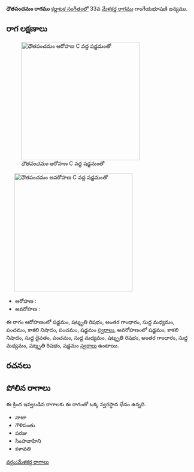 {{Infobox ragam
	| name          	= ధౌతపంచమం
	| synonym	    	= 
	| mela          	= 
	| chakra        	= 
	| janaka        	= 
	| type          	= షడవ-సంపూర్ణ
	| arohanam      	= {{svaraC|S|R3|G3|M1|P|N3|P|S'}} 
	| avarohanam    	= {{svaraC|S'|N3|D1|P|M1|R3|G3|M1|R3|S}}
	| jeeva         	=
	| chhaya        	=
	| nyasa         	=
	| vishesha      	= 
	| equivalent  		= 
}}
{{కర్ణాటక సంగీత రాగాలు}}
'''ధౌతపంచమం రాగము''' [[కర్ణాటక సంగీతం]]లో 33వ [[మేళకర్త రాగము]] గాంగేయభూషణి జన్యము. 


==రాగ లక్షణాలు==
[[Image:dhautapancamam_ar_kb2wiki.png|thumb|right|316px|''ధౌతపంచమం'' ఆరోహణ C వద్ద షడ్జమంతో]]
	[[Image:dhautapancamam_av_kb2wiki.png|thumb|right|316px|''ధౌతపంచమం'' అవరోహణ C వద్ద షడ్జమంతో]]

* ఆరోహణ : {{svaraC|S|R3|G3|M1|P|N3|P|S'}} 
* అవరోహణ : {{svaraC|S'|N3|D1|P|M1|R3|G3|M1|R3|S}}

ఈ రాగం ఆరోహణంలో షడ్జమం, షట్శృతి రిషభం, అంతర గాంధారం, సుద్ద మధ్యమం, పంచమం, కాకలి  నిషాదం, పంచమం, షడ్జమం [[స్వరాలు]], అవరోహణంలో షడ్జమం, కాకలి  నిషాదం, సుద్ద దైవతం, పంచమం, సుద్ద మధ్యమం, షట్శృతి రిషభం, అంతర గాంధారం, సుద్ద మధ్యమం, షట్శృతి రిషభం, షడ్జమం [[స్వరాలు]] ఉంటాయి.

==రచనలు==



==పోలిన రాగాలు==
ఈ క్రింద ఇవ్వబడిన రాగాలకు ఈ రాగంతో ఒక్క స్వరస్థాన భేదం ఉన్నది.
* నాటా
* గౌళిపంతు
* పరజు
* సింహవాహిని
* కళావతి



[[వర్గం:మేళకర్త రాగాలు]]